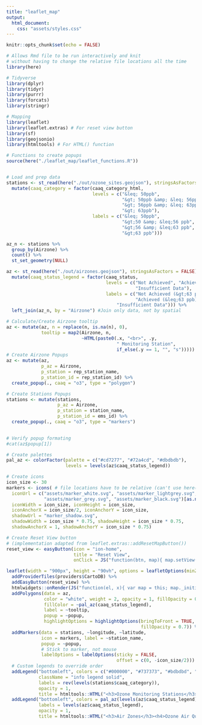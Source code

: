 ```yaml
---
title: "leaflet_map"
output: 
  html_document:
    css: "assets/styles.css"
---
```


```r
knitr::opts_chunk$set(echo = FALSE)

# Allows Rmd file to be run interactively and knit 
# without having to change the relative file locations all the time
library(here) 

# Tidyverse
library(dplyr)
library(tidyr)
library(purrr)
library(forcats)
library(stringr)

# Mapping
library(leaflet)
library(leaflet.extras) # For reset view button
library(sf)
library(geojsonio)
library(htmltools) # For HTML() function

# Functions to create popups
source(here("./leaflet_map/leaflet_functions.R"))


# Load and prep data
stations <- st_read(here("./out/ozone_sites.geojson"), stringsAsFactors = FALSE) %>%
  mutate(caaq_category = factor(caaq_category_html,
                                levels = c("&leq; 50ppb",
                                           "&gt; 50ppb &amp; &leq; 56ppb",
                                           "&gt; 56ppb &amp; &leq; 63ppb",
                                           "&gt; 63ppb"),
                                labels = c("&leq; 50ppb",
                                           "&gt;50 &amp; &leq;56 ppb",
                                           "&gt;56 &amp; &leq;63 ppb",
                                           "&gt;63 ppb")))

az_n <- stations %>%
  group_by(Airzone) %>%
  count() %>%
  st_set_geometry(NULL)

az <- st_read(here("./out/airzones.geojson"), stringsAsFactors = FALSE) %>%
  mutate(caaq_status_legend = factor(caaq_status, 
                                     levels = c("Not Achieved", "Achieved", 
                                                "Insufficient Data"),
                                     labels = c("Not Achieved (&gt;63 ppb)", 
                                                "Achieved (&leq;63 ppb)",
                                         "Insufficient Data"))) %>%
  left_join(az_n, by = "Airzone") #Join only data, not by spatial

# Calculate/Create Airzone tooltip
az <- mutate(az, n = replace(n, is.na(n), 0),
             tooltip = map2(Airzone, n, 
                            ~HTML(paste0(.x, "<br>", .y, 
                                         " Monitoring Station", 
                                         if_else(.y == 1, "", "s")))))
# Create Airzone Popups
az <- mutate(az, 
             p_az = Airzone,
             p_station = rep_station_name,
             p_station_id = rep_station_id) %>%
  create_popup(., caaq = "o3", type = "polygon")

# Create Stations Popups
stations <- mutate(stations,
                   p_az = Airzone,
                   p_station = station_name,
                   p_station_id = ems_id) %>%
  create_popup(., caaq = "o3", type = "markers")
                          

# Verify popup formating
#cat(az$popup[1])

# Create palettes
pal_az <- colorFactor(palette = c("#cd7277", "#72a4cd", "#dbdbdb"),
                      levels = levels(az$caaq_status_legend))

# Create icons
icon_size <- 30
markers <- icons( # file locations have to be relative (can't use here())
  iconUrl = c("assets/marker_white.svg", "assets/marker_lightgrey.svg", 
              "assets/marker_grey.svg", "assets/marker_black.svg")[as.numeric(stations$caaq_category)],
  iconWidth = icon_size, iconHeight = icon_size,
  iconAnchorX = icon_size/2, iconAnchorY = icon_size,
  shadowUrl = "marker_shadow.svg",
  shadowWidth = icon_size * 0.75, shadowHeight = icon_size * 0.75,
  shadowAnchorX = 1, shadowAnchorY = icon_size * 0.75)

# Create Reset View button
# (implementation adapted from leaflet.extras::addResetMapButton())
reset_view <- easyButton(icon = "ion-home", 
                         title = "Reset View", 
                         onClick = JS("function(btn, map){ map.setView(map._initialCenter, map._initialZoom); }"))
```


```r
leaflet(width = "900px", height = "90vh", options = leafletOptions(minZoom = 5)) %>% 
  addProviderTiles(providers$CartoDB) %>%
  addEasyButton(reset_view) %>%
  htmlwidgets::onRender(JS("function(el, x){ var map = this; map._initialCenter = map.getCenter(); map._initialZoom = map.getZoom();}")) %>%
  addPolygons(data = az,
              color = "white", weight = 2, opacity = 1, fillOpacity = 0.6,
              fillColor = ~pal_az(caaq_status_legend),
              label = ~tooltip, 
              popup = ~popup,
              highlightOptions = highlightOptions(bringToFront = TRUE, 
                                                  fillOpacity = 0.7)) %>%
  addMarkers(data = stations, ~longitude, ~latitude, 
             icon = markers, label = ~station_name, 
             popup = ~popup,
             # Stick to marker, not mouse
             labelOptions = labelOptions(sticky = FALSE,
                                         offset = c(0, -icon_size/2))) %>%
  # Custom legends to override order
  addLegend("bottomleft", colors = c("#000000", "#737373", "#bdbdbd", "#ffffff"),
            className = "info legend solid",
            labels = rev(levels(stations$caaq_category)),
            opacity = 1,
            title = htmltools::HTML("<h3>Ozone Monitoring Stations</h3><h4>Ozone Metric</h4>")) %>%
  addLegend("bottomleft", colors = pal_az(levels(az$caaq_status_legend)), 
            labels = levels(az$caaq_status_legend), 
            opacity = 1, 
            title = htmltools::HTML("<h3>Air Zones</h3><h4>Ozone Air Quality Standard</h4>"))

```
